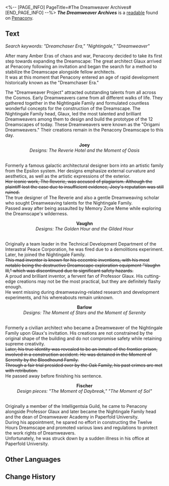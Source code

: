 <%-- [PAGE_INFO]
PageTitle=#The Dreamweaver Archives#
[END_PAGE_INFO] --%>
{{Readable Infobox
|id           = 343
|partIds      = 190640
|title        = ''The Dreamweaver Archives''
|image        = Item Penacony Readable 1.png
|world        = Penacony
|parts        = 1
|author       = <!--to be added-->
|description  = An archive of historical information about past Dreamweavers. True history should never be forgotten.
|part1        = ''The Dreamweaver Archives''
|source1      = {{cx|Source missing}}
|characters   = 
|factions     = Intelligentsia Guild; Interastral Peace Corporation; Penacony
}}
'''''The Dreamweaver Archives''''' is a [[readable]] found on [[Penacony]].
<!--
==Location==
{{Map Embed|<map name>|<marker id>}}
-->
==Text==
''Search keywords: "Dreamchaser Era," "Nightingale," "Dreamweaver"''

After many Amber Eras of chaos and war, Penacony decided to take its first step towards expanding the Dreamscape: The great architect Glaux arrived at Penacony following an invitation and began the search for a method to stabilize the Dreamscape alongside fellow architects.<br />
It was at this moment that Penacony entered an age of rapid development historically known as the "Dreamchaser Era."

The "Dreamweaver Project" attracted outstanding talents from all across the Cosmos. Early Dreamweavers came from all different walks of life. They gathered together in the Nightingale Family and formulated countless wonderful concepts for the construction of the Dreamscape. The Nightingale Family head, Glaux, led the most talented and brilliant Dreamweavers among them to design and build the prototype of the 12 Dreamscapes of today. These Dreamweavers were known as the "Origami Dreamweavers." Their creations remain in the Penacony Dreamscape to this day.


<div align="center">'''Joey'''<br />
''Designs: The Reverie Hotel and the Moment of Oasis''</div><br />Formerly a famous galactic architectural designer born into an artistic family from the Epsilon system. Her designs emphasize external curvature and aesthetics, as well as the artistic expressions of the exterior.<br /><s>Her iconic work, The Reverie, was accused of plagiarism. Although the plaintiff lost the case due to insufficient evidence, Joey's reputation was still ruined.</s><br />The true designer of The Reverie and also a gentle Dreamweaving scholar who sought Dreamweaving talents for the Nightingale Family.<br />
Passed away after being assaulted by Memory Zone Meme while exploring the Dreamscape's wilderness.


<div align="center">'''Vaughn'''<br />
''Designs: The Golden Hour and the Gilded Hour ''</div><br />Originally a team leader in the Technical Development Department of the Interastral Peace Corporation, he was fired due to a demolitions experiment. Later, he joined the Nightingale Family.<br /><s>This mad inventor is known for his eccentric inventions, with his most notable being the destructive Dreamscape exploration equipment "Vaughn III," which was discontinued due to significant safety hazards.</s><br />A proud and brilliant inventor, a fervent fan of Professor Glaux. His cutting-edge creations may not be the most practical, but they are definitely flashy enough.<br />
He went missing during dreamweaving-related research and development experiments, and his whereabouts remain unknown.


<div align="center">'''Barlow'''<br />
''Designs: The Moment of Stars and the Moment of Serenity''</div><br />Formerly a civilian architect who became a Dreamweaver of the Nightingale Family upon Glaux's invitation. His creations are not constrained by the original shape of the building and do not compromise safety while retaining supreme creativity.<br /><s>Later, his true identity was revealed to be an inmate of the frontier prison, involved in a construction accident. He was detained in the Moment of Serenity by the Bloodhound Family.</s><br /><s>Through a fair trial presided over by the Oak Family, his past crimes are met with retribution.</s><br />He passed away before finishing his sentence.


<div align="center">'''Fischer'''<br />
''Design pieces: "The Moment of Daybreak," "The Moment of Sol"''</div><br />Originally a member of the Intelligentsia Guild, he came to Penacony alongside Professor Glaux and later became the Nightingale Family head and the dean of Dreamweaver Academy in Paperfold University.<br />
During his appointment, he spared no effort in constructing the Twelve Hours Dreamscape and promoted various laws and regulations to protect the work rights of Dreamweavers.<br />
Unfortunately, he was struck down by a sudden illness in his office at Paperfold University.

<!--
==Trivia==
* 
-->
==Other Languages==
{{Other Languages
|en   = ''The Dreamweaver Archives''
|zhs  = 《筑梦师档案记录》
|zht  = 《築夢師檔案紀錄》
|ja   = 『ドリームメーカーアーカイブ』
|ko   = ≪꿈 건축가 아카이브≫
|es   = «Los archivos del Soñador»
|fr   = ''Journal d'un Tisserêve''
|ru   = Архивы грёзотворцев
|th   = "บันทึกเอกสารนักสร้างฝัน"
|vi   = Ghi Chép Về Kiến Trúc Sư Xây Mộng
|de   = „Das Traumwerker-Archiv“
|id   = "Arsip Pembangun Mimpi"
|pt   = "Os Arquivos dos Tece-Sonhos"
}}

==Change History==
{{Change History|2.2}}